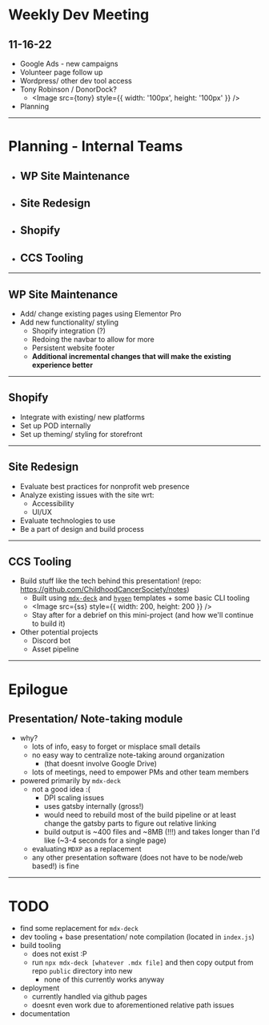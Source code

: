 


<Head>
<title>Weekly Dev Meeting - 11-16-22</title>
</Head>

# Weekly Dev Meeting
## 11-16-22

* Google Ads - new campaigns
* Volunteer page follow up
* Wordpress/ other dev tool access
* Tony Robinson / DonorDock?
  * <Image src={tony} style={{ width: '100px', height: '100px' }} />
* Planning

---
# Planning - Internal Teams

* ## WP Site Maintenance
* ## Site Redesign
* ## Shopify
* ## CCS Tooling

---
## WP Site Maintenance

* Add/ change existing pages using Elementor Pro
* Add new functionality/ styling
  * Shopify integration (?)
  * Redoing the navbar to allow for more 
  * Persistent website footer
  * __Additional incremental changes that will make the existing experience better__

---
## Shopify

* Integrate with existing/ new platforms
* Set up POD internally
* Set up theming/ styling for storefront

---
## Site Redesign

* Evaluate best practices for nonprofit web presence
* Analyze existing issues with the site wrt:
  * Accessibility
  * UI/UX
* Evaluate technologies to use
* Be a part of design and build process

---
## CCS Tooling

* Build stuff like the tech behind this presentation! (repo: https://github.com/ChildhoodCancerSociety/notes)
  * Built using [`mdx-deck`](https://github.com/jxnblk/mdx-deck) and [`hygen`](https://www.hygen.io/) templates + some basic CLI tooling
  * <Image src={ss} style={{ width: 200, height: 200 }} />
  * Stay after for a debrief on this mini-project (and how we'll continue to build it)
* Other potential projects
  * Discord bot
  * Asset pipeline

---
# Epilogue
## Presentation/ Note-taking module

* why?
  * lots of info, easy to forget or misplace small details
  * no easy way to centralize note-taking around organization
    * (that doesnt involve Google Drive)
  * lots of meetings, need to empower PMs and other team members
* powered primarily by `mdx-deck`
  * not a good idea :(
    * DPI scaling issues
    * uses gatsby internally (gross!)
    * would need to rebuild most of the build pipeline or at least change the gatsby parts to figure out relative linking
    * build output is ~400 files and ~8MB (!!!) and takes longer than I'd like (~3-4 seconds for a single page)
  * evaluating `MDXP` as a replacement
  * any other presentation software (does not have to be node/web based!) is fine

---
# TODO

* find some replacement for `mdx-deck`
* dev tooling + base presentation/ note compilation (located in `index.js`)
* build tooling
  * does not exist :P
  * run `npx mdx-deck [whatever .mdx file]` and then copy output from repo `public` directory into new 
    * none of this currently works anyway
* deployment
  * currently handled via github pages
  * doesnt even work due to aforementioned relative path issues
* documentation
